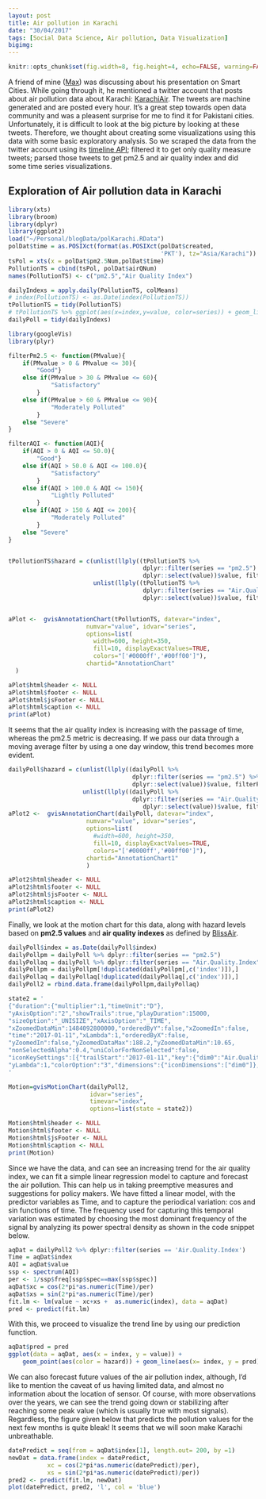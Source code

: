 ```yaml
---
layout: post
title: Air pollution in Karachi 
date: "30/04/2017"
tags: [Social Data Science, Air pollution, Data Visualization]
bigimg: 
---
```


```r
knitr::opts_chunk$set(fig.width=8, fig.height=4, echo=FALSE, warning=FALSE, message=FALSE, fig.align = 'center')
```

A friend of mine ([Max](http://maxkrueger.com/)) was discussing about his presentation on Smart Cities. While going through it, he mentioned a twitter account that posts about air pollution data about Karachi: [KarachiAir](https://twitter.com/KarachiAir). The tweets are machine generated and are posted every hour. It's a great step towards open data community and was a pleasent surprise for me to find it for Pakistani cities. 
Unfortunately, it is difficult to look at the big picture by looking at these tweets. Therefore, we thought about creating some visualizations using this data with some basic exploratory analysis. So we scraped the data from the twitter account using its [timeline API](https://dev.twitter.com/rest/reference/get/statuses/user_timeline); filtered it to get only quality measure tweets; parsed those tweets to get pm2.5 and air quality index and did some time series visualizations. 

## Exploration of Air pollution data in Karachi

```r
library(xts)
library(broom)
library(dplyr)
library(ggplot2)
load("~/Personal/blogData/polKarachi.RData")
polDat$time = as.POSIXct(format(as.POSIXct(polDat$created,
                                           'PKT'), tz="Asia/Karachi"))
tsPol = xts(x = polDat$pm2.5Num,polDat$time)
PollutionTS = cbind(tsPol, polDat$airQNum)
names(PollutionTS) <- c("pm2.5","Air Quality Index")

dailyIndexs = apply.daily(PollutionTS, colMeans)
# index(PollutionTS) <- as.Date(index(PollutionTS))
tPollutionTS = tidy(PollutionTS)
# tPollutionTS %>% ggplot(aes(x=index,y=value, color=series)) + geom_line()
dailyPoll = tidy(dailyIndexs)
```

```r
library(googleVis)
library(plyr)

filterPm2.5 <- function(PMvalue){
    if(PMvalue > 0 & PMvalue <= 30){
        "Good"}
    else if(PMvalue > 30 & PMvalue <= 60){
            "Satisfactory"
        }
    else if(PMvalue > 60 & PMvalue <= 90){
            "Moderately Polluted"
        }
    else "Severe"
}

filterAQI <- function(AQI){
    if(AQI > 0 & AQI <= 50.0){
        "Good"}
    else if(AQI > 50.0 & AQI <= 100.0){
            "Satisfactory"
        }
    else if(AQI > 100.0 & AQI <= 150){
            "Lightly Polluted"
        }
    else if(AQI > 150 & AQI <= 200){
            "Moderately Polluted"
        }
    else "Severe"
}


tPollutionTS$hazard = c(unlist(llply((tPollutionTS %>%
                                      dplyr::filter(series == "pm2.5") %>%
                                      dplyr::select(value))$value, filterPm2.5)),
                        unlist(llply((tPollutionTS %>%
                                      dplyr::filter(series == "Air.Quality.Index") %>%
                                      dplyr::select(value))$value, filterAQI)))


aPlot <-  gvisAnnotationChart(tPollutionTS, datevar="index",
                      numvar="value", idvar="series",
                      options=list(
                        width=600, height=350,
                        fill=10, displayExactValues=TRUE,
                        colors="['#0000ff','#00ff00']"),
                      chartid="AnnotationChart"
  )

aPlot$html$header <- NULL
aPlot$html$footer <- NULL
aPlot$html$jsFooter <- NULL
aPlot$html$caption <- NULL
print(aPlot)

```

It seems that the air quality index is increasing with the passage of time, whereas the pm2.5 metric is decreasing. If we pass our data through a moving average filter by using a one day window, this trend becomes more evident. 

```r

dailyPoll$hazard = c(unlist(llply((dailyPoll %>%
                                   dplyr::filter(series == "pm2.5") %>%
                                   dplyr::select(value))$value, filterPm2.5)),
                     unlist(llply((dailyPoll %>%
                                   dplyr::filter(series == "Air.Quality.Index") %>%
                                      dplyr::select(value))$value, filterAQI)))
aPlot2 <-  gvisAnnotationChart(dailyPoll, datevar="index",
                      numvar="value", idvar="series",
                      options=list(
                        #width=600, height=350,
                        fill=10, displayExactValues=TRUE,
                        colors="['#0000ff','#00ff00']"),
                      chartid="AnnotationChart1"
                      )

aPlot2$html$header <- NULL
aPlot2$html$footer <- NULL
aPlot2$html$jsFooter <- NULL
aPlot2$html$caption <- NULL
print(aPlot2)

```

Finally, we look at the motion chart for this data, along with hazard levels based on __pm2.5 values__ and __air quality indexes__ as defined by [BlissAir](https://blissair.com/what-is-pm-2-5.htm).

```r

dailyPoll$index = as.Date(dailyPoll$index)
dailyPollpm = dailyPoll %>% dplyr::filter(series == "pm2.5")
dailyPollaq = dailyPoll %>% dplyr::filter(series == "Air.Quality.Index")
dailyPollpm = dailyPollpm[!duplicated(dailyPollpm[,c('index')]),]
dailyPollaq = dailyPollaq[!duplicated(dailyPollaq[,c('index')]),]
dailyPoll2 = rbind.data.frame(dailyPollpm,dailyPollaq)

state2 = '
{"duration":{"multiplier":1,"timeUnit":"D"},
"yAxisOption":"2","showTrails":true,"playDuration":15000,
"sizeOption":"_UNISIZE","xAxisOption":"_TIME",
"xZoomedDataMin":1484092800000,"orderedByY":false,"xZoomedIn":false,
"time":"2017-01-11","xLambda":1,"orderedByX":false,
"yZoomedIn":false,"yZoomedDataMax":188.2,"yZoomedDataMin":10.65,
"nonSelectedAlpha":0.4,"uniColorForNonSelected":false,
"iconKeySettings":[{"trailStart":"2017-01-11","key":{"dim0":"Air.Quality.Index"}}],
"yLambda":1,"colorOption":"3","dimensions":{"iconDimensions":["dim0"]},"xZoomedDataMax":1493510400000,"iconType":"BUBBLE"}
'

Motion=gvisMotionChart(dailyPoll2, 
                       idvar="series", 
                       timevar="index",
                       options=list(state = state2))

Motion$html$header <- NULL
Motion$html$footer <- NULL
Motion$html$jsFooter <- NULL
Motion$html$caption <- NULL
print(Motion)

```

Since we have the data, and can see an increasing trend for the air quality index, we can fit a simple linear regression model to capture and forecast the air pollution. This can help us in taking preemptive measures and suggestions for policy makers. 
We have fitted a linear model, with the predictor variables as Time, and to capture the periodical variation: cos and sin functions of time. The frequency used for capturing this temporal variation was estimated by choosing the most dominant frequency of the signal by analyzing its power spectral density as shown in the code snippet below.
```r
aqDat = dailyPoll2 %>% dplyr::filter(series == 'Air.Quality.Index')
Time = aqDat$index
AQI = aqDat$value
ssp <- spectrum(AQI)
per <- 1/ssp$freq[ssp$spec==max(ssp$spec)]
aqDat$xc = cos(2*pi*as.numeric(Time)/per)
aqDat$xs = sin(2*pi*as.numeric(Time)/per)
fit.lm <- lm(value ~ xc+xs +  as.numeric(index), data = aqDat)
pred <- predict(fit.lm)
```

With this, we proceed to visualize the trend line by using our prediction function.

```r
aqDat$pred = pred 
ggplot(data = aqDat, aes(x = index, y = value)) +
    geom_point(aes(color = hazard)) + geom_line(aes(x= index, y = pred))
```

We can also forecast future values of the air pollution index, although, I'd like to mention the caveat of us having limited data, and almost no information about the location of sensor. Of course, with more observations over the years, we can see the trend going down or stabilizing after reaching some peak value (which is usually true with most signals). Regardless, the figure given below that predicts the pollution values for the next few months is quite bleak! It seems that we will soon make Karachi unbreathable. 

```r
datePredict = seq(from = aqDat$index[1], length.out= 200, by =1)
newDat = data.frame(index = datePredict,
           xc = cos(2*pi*as.numeric(datePredict)/per),
           xs = sin(2*pi*as.numeric(datePredict)/per))
pred2 <- predict(fit.lm, newDat)
plot(datePredict, pred2, 'l', col = 'blue')
```


